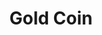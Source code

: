 ---
title: "Gold Coin"
meta_title: "Gold Coin craft"
description: "Craft de Gold Coin"
rank: "a"
draft: false
name: "Gold Coin"
recipe_img: "https://wiki.pokexgames.com/images/1/1f/Gold_Coin.png"
level: 80
craft_time: 43200
result: 100
value_npc: 1
ingredients:
  - name: "High Tech CHIP"
    quantity: 1
    item_img: "https://wiki.pokexgames.com/images/a/a2/Hightechchip.png"
    value_npc: 1
---